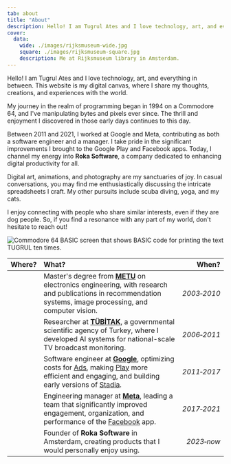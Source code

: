 ```yaml
---
tab: about
title: "About"
description: Hello! I am Tugrul Ates and I love technology, art, and everything in between. This website is my digital canvas, where I share my thoughts, creations, and experiences with the world.
cover:
  data:
    wide: ./images/rijksmuseum-wide.jpg
    square: ./images/rijksmuseum-square.jpg
    description: Me at Rijksmuseum library in Amsterdam.
---
```



Hello! I am Tugrul Ates and I love technology, art, and everything in between. This website is my digital canvas, where I share my thoughts, creations, and experiences with the world.

My journey in the realm of programming began in 1994 on a Commodore 64, and I've manipulating bytes and pixels ever since. The thrill and enjoyment I discovered in those early days continues to this day.

Between 2011 and 2021, I worked at Google and Meta, contributing as both a software engineer and a manager. I take pride in the significant improvements I brought to the Google Play and Facebook apps. Today, I channel my energy into **Roka Software**, a company dedicated to enhancing digital productivity for all.

Digital art, animations, and photography are my sanctuaries of joy. In casual conversations, you may find me enthusiastically discussing the intricate spreadsheets I craft. My other pursuits include scuba diving, yoga, and my cats.

I enjoy connecting with people who share similar interests, even if they are dog people. So, if you find a resonance with any part of my world, don't hesitate to reach out!

<p>
  <img
    src={c64.src}
    alt="Commodore 64 BASIC screen that shows BASIC code for printing the text TUGRUL ten times."
    width={720}
  />
</p>

|                                                   Where?                                                   | What?                                                                                                                                                                                                                                                                                                                      |       When? |
| :--------------------------------------------------------------------------------------------------------: | :------------------------------------------------------------------------------------------------------------------------------------------------------------------------------------------------------------------------------------------------------------------------------------------------------------------------- | ----------: |
|                <Icon name="logo-metu" size={48} title="Middle East Technical University" />                | Master's degree from [**METU**](https://en.wikipedia.org/wiki/Middle_East_Technical_University) on electronics engineering, with research and publications in recommendation systems, image processing, and computer vision.                                                                                               | _2003‑2010_ |
| <Icon name="logo-tubitak" size={48} title="Scientific and Technological Research Institution of Turkey" /> | Researcher at [**TÜBİTAK**](https://en.wikipedia.org/wiki/Scientific_and_Technological_Research_Council_of_Turkey), a governmental scientific agency of Turkey, where I developed AI systems for national-scale TV broadcast monitoring.                                                                                   | _2006‑2011_ |
|                             <Icon name="bi:google" size={48} title="Google" />                             | Software engineer at [**Google**](https://en.wikipedia.org/wiki/Google), optimizing costs for [Ads](https://en.wikipedia.org/wiki/Google_Ads), making [Play](https://en.wikipedia.org/wiki/Google_Play) more efficient and engaging, and building early versions of [Stadia](https://en.wikipedia.org/wiki/Google_Stadia). | _2011‑2017_ |
|                          <Icon name="bi:meta" size={48} title="Meta Platforms" />                          | Engineering manager at [**Meta**](https://en.wikipedia.org/wiki/Meta_Platforms), leading a team that significantly improved engagement, organization, and performance of the [Facebook](https://en.wikipedia.org/wiki/Facebook) app.                                                                                       | _2017‑2021_ |
|                        <Icon name="logo-roka" size={48} title = "Roka Software" />                         | Founder of **Roka Software** in Amsterdam, creating products that I would personally enjoy using.                                                                                                                                                                                                                          |  _2023‑now_ |
